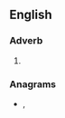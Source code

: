 ==English==

===Adverb===
{{head|en|adverb}}

# {{obsolete spelling of|soon|lang=en}}

===Anagrams===
* {{l|en|noose}}, {{l|en|osone}}